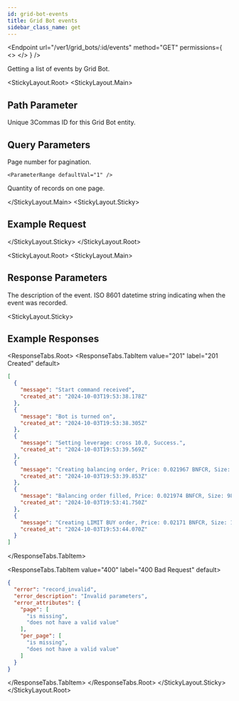 ```yaml
---
id: grid-bot-events
title: Grid Bot events
sidebar_class_name: get
---
```



<Endpoint
  url="/ver1/grid_bots/:id/events"
  method="GET"
  permissions={
    <>
      <Permission title="Permission" description="BOTS_READ" />
      <Permission title="Security" description="SIGNED" />
    </>
  }
/>

Getting a list of events by Grid Bot.

<Separator />

<StickyLayout.Root>
<StickyLayout.Main>

## Path Parameter
<ApiParam name='id' type='integer' id="id" required>
   Unique 3Commas ID for this Grid Bot entity.
</ApiParam>

## Query Parameters
<ApiParam name='page' type='integer' id="page" required>
    Page number for pagination.

    <ParameterRange defaultVal="1" />
</ApiParam>
<ApiParam name='per_page' type='integer' id="per_page" required>
    Quantity of records on one page.

  <ParameterRange min={1} max={100} defaultVal={100} />
</ApiParam>

</StickyLayout.Main>
<StickyLayout.Sticky>
  
## Example Request

<NoContentEndpoint method="GET" endpoint="/ver1/grid_bots/2338357/events?page=1&per_page=10" />

</StickyLayout.Sticky>
</StickyLayout.Root>

<StickyLayout.Root>
<StickyLayout.Main>

## Response Parameters
<ApiParam name='message' type='string' id="message">   
    The description of the event.
</ApiParam>
<ApiParam name='created_at' type='string' id="created_at">   
    ISO 8601 datetime string indicating when the event was recorded.
</ApiParam>
</StickyLayout.Main>

<StickyLayout.Sticky>
## Example Responses

<ResponseTabs.Root>
<ResponseTabs.TabItem value="201" label="201 Created" default>

```json
[
  {
    "message": "Start command received",
    "created_at": "2024-10-03T19:53:38.178Z"
  },
  {
    "message": "Bot is turned on",
    "created_at": "2024-10-03T19:53:38.305Z"
  },
  {
    "message": "Setting leverage: cross 10.0, Success.",
    "created_at": "2024-10-03T19:53:39.569Z"
  },
  {
    "message": "Creating balancing order, Price: 0.021967 BNFCR, Size: 98.741665 BNFCR (4495.0 VETUSDT).",
    "created_at": "2024-10-03T19:53:39.853Z"
  },
  {
    "message": "Balancing order filled, Price: 0.021974 BNFCR, Size: 98.77216807 BNFCR (4495.0 VETUSDT).",
    "created_at": "2024-10-03T19:53:41.750Z"
  },
  {
    "message": "Creating LIMIT BUY order, Price: 0.02171 BNFCR, Size: 19.99491 BNFCR (921.0 VETUSDT), Current price: 0.021969 BNFCR, Success.",
    "created_at": "2024-10-03T19:53:44.070Z"
  }
]
```
</ResponseTabs.TabItem>

<ResponseTabs.TabItem value="400" label="400 Bad Request" default>

```json
{
  "error": "record_invalid",
  "error_description": "Invalid parameters",
  "error_attributes": {
    "page": [
      "is missing",
      "does not have a valid value"
    ],
    "per_page": [
      "is missing",
      "does not have a valid value"
    ]
  }
}
```
  </ResponseTabs.TabItem>
</ResponseTabs.Root>
</StickyLayout.Sticky>
</StickyLayout.Root>

